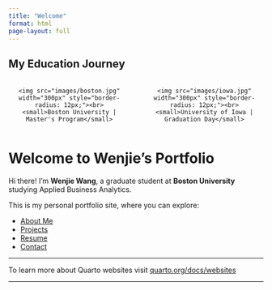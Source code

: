 ```yaml
---
title: "Welcome"
format: html
page-layout: full
---
```


##  My Education Journey

<div style="display: flex; gap: 30px; justify-content: center; margin-top: 20px;">
  <div style="text-align: center;">
    <img src="images/boston.jpg" width="300px" style="border-radius: 12px;"><br>
    <small>Boston University | Master's Program</small>
  </div>
  <div style="text-align: center;">
    <img src="images/iowa.jpg" width="300px" style="border-radius: 12px;"><br>
    <small>University of Iowa | Graduation Day</small>
  </div>
</div>


#  Welcome to Wenjie's Portfolio

Hi there! I'm **Wenjie Wang**, a graduate student at **Boston University** studying Applied Business Analytics.

This is my personal portfolio site, where you can explore:

-  [About Me](about.qmd)
-  [Projects](projects.qmd)
-  [Resume](cv.qmd)
-  [Contact](contact.qmd)

---

To learn more about Quarto websites visit [quarto.org/docs/websites](https://quarto.org/docs/websites)

---



